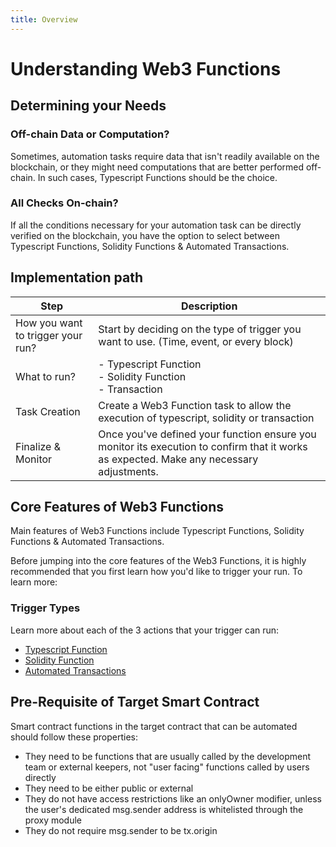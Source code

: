 ```yaml
---
title: Overview
---
```


# Understanding Web3 Functions

## Determining your Needs

### Off-chain Data or Computation?
Sometimes, automation tasks require data that isn't readily available on the blockchain, or they might need computations that are better performed off-chain. In such cases, Typescript Functions should be the choice.

### All Checks On-chain?
If all the conditions necessary for your automation task can be directly verified on the blockchain, you have the option to select between Typescript Functions, Solidity Functions & Automated Transactions.

## Implementation path

| Step | Description |
|------|-------------|
| How you want to trigger your run? | Start by deciding on the type of trigger you want to use. (Time, event, or every block) |
| What to run? | - Typescript Function<br/>- Solidity Function<br/>- Transaction |
| Task Creation | Create a Web3 Function task to allow the execution of typescript, solidity or transaction |
| Finalize & Monitor | Once you've defined your function ensure you monitor its execution to confirm that it works as expected. Make any necessary adjustments. |

## Core Features of Web3 Functions

Main features of Web3 Functions include Typescript Functions, Solidity Functions & Automated Transactions.

Before jumping into the core features of the Web3 Functions, it is highly recommended that you first learn how you'd like to trigger your run. To learn more:

### Trigger Types
Learn more about each of the 3 actions that your trigger can run:
- [Typescript Function](/Web3-Functions/Introduction/Typescript-functions)
- [Solidity Function](/Web3-Functions/Introduction/Solidity-functions)
- [Automated Transactions](/Web3-Functions/Introduction/Automated-transactions)

## Pre-Requisite of Target Smart Contract

Smart contract functions in the target contract that can be automated should follow these properties:

- They need to be functions that are usually called by the development team or external keepers, not "user facing" functions called by users directly
- They need to be either public or external
- They do not have access restrictions like an onlyOwner modifier, unless the user's dedicated msg.sender address is whitelisted through the proxy module
- They do not require msg.sender to be tx.origin